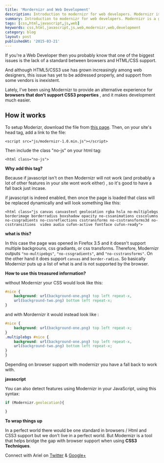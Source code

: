 ```yaml
---
title: 'Mordernizr and Web Development'
description: Introduction to modernizr for web developers. Modernizr is a great tool to provide an alternative browsing experiene to your website viewers.
summary: Introduction to modernizr for web developers. Modernizr is a great tool to provide an alternative browsing experiene to your website viewers.
tags: [css,html,javascript,js,web]
keywords: css,html,javascript,js,web,modernizr,web,development
category: blog
layout: post
publishedAt: '2015-03-21'
---
```


If you're a Web Developer then you probably know that one of the biggest issues is the lack of a standard between browsers and HTML/CSS support.

And although HTML5/CSS3 use has grown increasingly among web designers, this issue has yet to be addressed properly, and support from some vendors is inexistent.

Lately, I've been using Modernizr to provide an alternative experience for __browsers that don't support CSS3 properties__ , and it makes development much easier.

## How it works

To setup Moderizr, download the file from [this page](http://modernizr.com/). Then, on your site's head tag, add a link to the file:

`<script src="js/modernizr-1.0.min.js"></script>`

Then include the class "no-js" on your html tag:

`<html class="no-js">`

__Why add this tag?__

Because if javascript isn't on then Modernizr will not work (and probably a lot of other features in your site wont work either)
, so it's good to have a fall back just incase.

if javascript is indeed enabled, then once the page is loaded that class will be replaced dynamically and will look something like this:

`<html class="js canvas canvastext geolocation rgba hsla no-multiplebgs borderimage borderradius boxshadow opacity no-cssanimations csscolumns no-cssgradients no-cssreflections csstransforms no-csstransforms3d no-csstransitions  video audio cufon-active fontface cufon-ready">`

__what is this?__

In this case the page was opened in Firefox 3.5 and it doesn't support multiple backgrouns, css gradiants, or css transforms. Therefore, Modernizr outputs `"no-multipebgs"`, `"no-cssgradients"`, and `"no-csstransforms"`. On the other hand it does support `canvas` and `border-radius`. So basically Modernizr puts up a list of what is and is not supported by the browser.

__How to use this treasured information?__

without Modernizr your CSS would look like this:

```css
#nice {
    background: url(background-one.png) top left repeat-x,
    url(background-two.png) bottom left repeat-x;
}
```

and with Mordernizr it would instead look like :

```css
#nice {
    background: url(background-one.png) top left repeat-x;
}
.multiplebgs #nice {
    background: url(background-one.png) top left repeat-x,
    url(background-two.png) bottom left repeat-x;
}
}
```

Depending on browser support with modernizr you have a fall back to work with.

__javascript__

You can also detect features using Modernizr in your JavaScript, using this syntax:

 ```JavaScript
 if (Modernizr.geolocation){

 }
 ```

 __To wrap things up__

 In a perfect world there would be one standard in browsers / Html and CSS3 support but we don't live in a perfect world. But
 Modernizr is a tool that helps bridge the gap with browser support when using __CSS3 Techniques__.



Connect with Ariel on [Twitter](https://twitter.com/yerariel) & <a rel="author" href="https://plus.google.com/+ArielSal"> Google+ </a>
